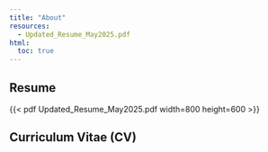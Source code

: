 ```yaml
---
title: "About"
resources: 
  - Updated_Resume_May2025.pdf
html:
  toc: true
---
```


## Resume

{{< pdf Updated_Resume_May2025.pdf width=800 height=600 >}}

## Curriculum Vitae (CV)
